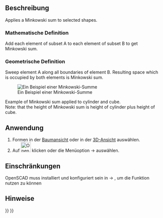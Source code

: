 <languages/>

{{Docnav
|[[OpenSCAD_Hull/de|Hülle]]
|
|[[OpenSCAD_Workbench/de|OpenSCAD]]
|IconL=OpenSCAD_Hull.svg
|IconR=
|IconC=Workbench_OpenSCAD.svg
}}

{{GuiCommand/de
|Name=OpenSCAD Minkowski
|Name/de=OpenSCAD Minkowski
|MenuLocation=OpenSCAD → Minkowski sum
‎||Workbenches=[[OpenSCAD_Workbench/de|OpenSCAD]]
}}

<span id="Description"></span>
==Beschreibung==

<div lang="en" dir="ltr" class="mw-content-ltr">
Applies a Minkowski sum to selected shapes.
</div>

<span id="Mathematical_Definition"></span>
===Mathematische Definition===

<div lang="en" dir="ltr" class="mw-content-ltr">
Add each element of subset A to each element of subset B to get Minkowski sum.
</div>

<span id="Geometrical_Definition"></span>
===Geometrische Definition===

<div lang="en" dir="ltr" class="mw-content-ltr">
Sweep element A along all boundaries of element B. Resulting space which is occupied by both elements is Minkowski sum.
</div>

[[Image:Minkowski_example.jpg|Ein Beispiel einer Minkowski-Summe]]

<div lang="en" dir="ltr" class="mw-content-ltr">
Example of Minkowski sum applied to cylinder and cube.<br>
Note: that the height of Minkowski sum is height of cylinder plus height of cube.
</div>

<span id="Usage"></span>
==Anwendung==

<div class="mw-translate-fuzzy">
# Formen in der [[Tree_view/de|Baumansicht]] oder in der [[3D_view/de|3D-Ansicht]] auswählen.
# Auf [[Image:OpenSCAD_Minkowski.svg|32px]] klicken oder die Menüoption {{KEY|OpenSCAD}} → {{KEY|[[Image:OpenSCAD_Minkowski.svg|32px]] Minkowski sum}} auswählen.
</div>

<span id="Limitations"></span>
==Einschränkungen==

<div class="mw-translate-fuzzy">
OpenSCAD muss installiert und konfiguriert sein in {{KEY|Bearbeiten}}  → {{KEY|Einstellungen}}, um die Funktion nutzen zu können
</div>

<span id="Notes"></span>
==Hinweise==


{{Docnav
|[[OpenSCAD_Hull/de|Hülle]]
|
|[[OpenSCAD_Workbench/de|OpenSCAD]]
|IconL=OpenSCAD_Hull.svg
|IconR=
|IconC=Workbench_OpenSCAD.svg
}}

{{OpenSCAD_Tools_navi{{#translation:}}}}
{{Userdocnavi{{#translation:}}}}